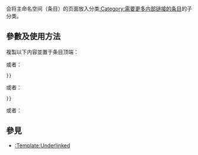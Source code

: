 <noinclude>{{Documentation subpage}}</noinclude>
{{Twinkle standard installation}}
<!-- 在本行下編輯模板說明 -->
{{tl|Dead end}}会将主命名空间（条目）的页面放入分类[[:Category:需要更多内部链接的条目]]的子分类。
== 參數及使用方法 ==
複製以下内容並置于条目顶端：

<code>{{tl|Dead end|<nowiki>time=</nowiki>{{date}}}}</code>

或者：

<code>{{tl|Dead end|<nowiki>time=</nowiki>{{#time:Y-m-d}}}}</code>

或者：

<code>{{tl|Dead end|<nowiki>time=</nowiki>{{#time:c}}}}</code>

或者：

{{tls|Dead end/auto}}
==參見==
*[[:Template:Underlinked]]

<includeonly>
<!-- 本行下加入模板的分類，跨維基連結加入Wikidata（參見[[Wikipedia:Wikidata]]） -->
</includeonly>